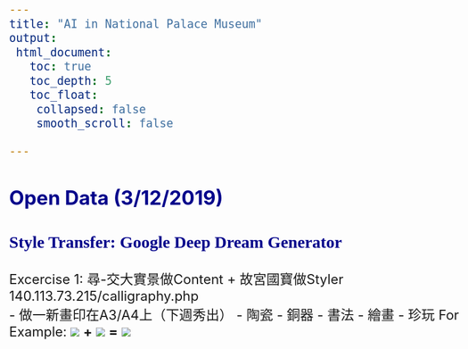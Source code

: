 ```yaml
---
title: "AI in National Palace Museum"
output:
 html_document:
   toc: true
   toc_depth: 5
   toc_float:
    collapsed: false
    smooth_scroll: false

---
```

<style type="text/css">

body{ /* Normal  */
      font-size: 24px;
  }
td {  /* Table  */
  font-size: 22px;
}
h1.title {
  font-size: 50px;
  color: DarkRed;
}
h1 { /* Header 1 */
  font-size: 40px;
  color: DarkBlue;
}
h2 { /* Header 2 */
    font-size: 35px;
  color: DarkBlue;
}
h3 { /* Header 3 */
  font-size: 30px;
  font-family: "Times New Roman", Times, serif;
  color: DarkBlue;
}
code.r{ /* Code block */
    font-size: 24px;
}
pre { /* Code block - determines code spacing between lines */
    font-size: 24px;
}
</style>

## Open Data (3/12/2019)
  
### Style Transfer: Google Deep Dream Generator
Excercise 1: 尋-交大實景做Content + 故宮國寶做Styler    
140.113.73.215/calligraphy.php    
 - 做一新畫印在A3/A4上（下週秀出）
 - 陶瓷
 - 銅器
 - 書法
 - 繪畫
 - 珍玩
For Example:
![](https://i.imgur.com/22aJPFK.jpg)
**+**
![](https://i.imgur.com/nwjzwY2.jpg)
**=**
![](https://i.imgur.com/uigps19.jpg)